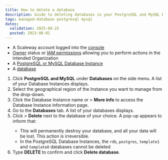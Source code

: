 ```yaml
---
title: How to delete a database
description: Guide to deleting databases in your PostgreSQL and MySQL Database Instances.
tags: managed-database postgresql mysql
dates:
  validation: 2025-08-25
  posted: 2023-08-01
---
```



<Requirements />

- A Scaleway account logged into the [console](https://account.scaleway.com/?service=elements)
- [Owner](/iam/concepts/#owner) status or [IAM permissions](/iam/concepts/#permission) allowing you to perform actions in the intended Organization
- A [PostgreSQL or MySQL Database Instance](/managed-databases-for-postgresql-and-mysql/quickstart/)
- A [database](/managed-databases-for-postgresql-and-mysql/how-to/add-a-database/)

1. Click **PostgreSQL and MySQL** under **Databases** on the side menu. A list of your Database Instances displays.
2. Select the geographical region of the Instance you want to manage from the drop-down.
3. Click the Database Instance name or <Icon name="more" /> > **More info** to access the Database Instance information page.
4. Go to the **Databases** tab. A list of your databases displays.
5. Click <Icon name="more" /> > **Delete** next to the database of your choice. A pop-up appears to inform that:
    <Message type="important">
      - This will permanently destroy your database, and all your data will be lost. This action is irreversible.
      - In the PostgreSQL Database Instances, the `rdb`, `postgres`, `template1` and `template0` databases cannot be deleted
    </Message>
6. Type **DELETE** to confirm and click **Delete database**.